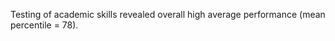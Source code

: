 <summary>

Testing of academic skills revealed overall high average performance (mean percentile = 78).

</summary>
